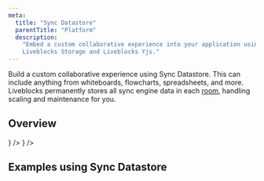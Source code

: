 ```yaml
---
meta:
  title: "Sync Datastore"
  parentTitle: "Platform"
  description:
    "Embed a custom collaborative experience into your application using
    Liveblocks Storage and Liveblocks Yjs."
---
```


Build a custom collaborative experience using Sync Datastore. This can include
anything from whiteboards, flowcharts, spreadsheets, and more. Liveblocks
permanently stores all sync engine data in each
[room](/docs/concepts/how-liveblocks-works#Rooms), handling scaling and
maintenance for you.

## Overview

<ListGrid columns={2}>
  <DocsCard
    type="technology"
    title="Yjs"
    href="/docs/platform/sync-datastore/liveblocks-yjs"
    description="Data store for text editors"
    visual={<DocsYjsIcon className="fill-product-icon-brand h-auto w-6" />}
  />
  <DocsCard
    type="technology"
    title="Storage"
    href="/docs/platform/sync-datastore/liveblocks-storage"
    description="Data store for creative tools"
    visual={<DocsStorageIcon className="fill-product-icon-brand h-auto w-6" />}
  />
</ListGrid>

## Examples using Sync Datastore

<ListGrid columns={2}>
  <ExampleCard
    example={{
      title: "Live Avatar Stack",
      slug: "live-avatar-stack",
      image: "/images/examples/thumbnails/live-avatar-stack.jpg",
    }}
    technologies={["nextjs", "nuxtjs", "vuejs", "sveltekit", "solidjs"]}
    openInNewWindow
  />
  <ExampleCard
    example={{
      title: "Live Cursors Chat",
      slug: "live-cursors-chat",
      image: "/images/examples/thumbnails/live-cursors-chat.jpg",
    }}
    technologies={["nextjs"]}
    openInNewWindow
  />
  <ExampleCard
    example={{
      title: "Collaborative Whiteboard",
      slug: "collaborative-whiteboard-advanced",
      image:
        "/images/examples/thumbnails/collaborative-whiteboard-advanced.jpg",
      advanced: true,
    }}
    technologies={["nextjs"]}
    openInNewWindow
  />
  <ExampleCard
    example={{
      title: "Collaborative Flowchart",
      slug: "collaborative-flowchart/zustand-flowchart",
      image: "/images/examples/thumbnails/collaborative-flowchart.jpg",
      advanced: true,
    }}
    technologies={["zustand"]}
    openInNewWindow
  />
</ListGrid>
